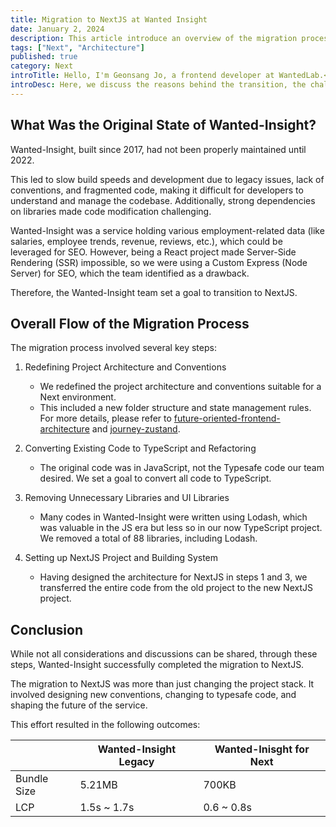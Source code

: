 ```yaml
---
title: Migration to NextJS at Wanted Insight
date: January 2, 2024
description: This article introduce an overview of the migration process from React to NextJS.
tags: ["Next", "Architecture"]
published: true
category: Next
introTitle: Hello, I'm Geonsang Jo, a frontend developer at WantedLab.<br/><br/>In this article, I want to share the process of transitioning the main development stack of Wanted Insight from React to NextJS.
introDesc: Here, we discuss the reasons behind the transition, the challenges we faced, and the journey we took in deciding to move to NextJS.
---
```


## What Was the Original State of Wanted-Insight?

Wanted-Insight, built since 2017, had not been properly maintained until 2022.

This led to slow build speeds and development due to legacy issues, lack of conventions, and fragmented code, making it difficult for developers to understand and manage the codebase. Additionally, strong dependencies on libraries made code modification challenging.

Wanted-Insight was a service holding various employment-related data (like salaries, employee trends, revenue, reviews, etc.), which could be leveraged for SEO. However, being a React project made Server-Side Rendering (SSR) impossible, so we were using a Custom Express (Node Server) for SEO, which the team identified as a drawback.

Therefore, the Wanted-Insight team set a goal to transition to NextJS.

## Overall Flow of the Migration Process

The migration process involved several key steps:

1. Redefining Project Architecture and Conventions

   - We redefined the project architecture and conventions suitable for a Next environment.
   - This included a new folder structure and state management rules. For more details, please refer to [future-oriented-frontend-architecture](https://www.marcus-log.dev/posts/future-oriented-frontend-architecture) and [journey-zustand](https://www.marcus-log.dev/posts/journey-zustand).

2. Converting Existing Code to TypeScript and Refactoring
   - The original code was in JavaScript, not the Typesafe code our team desired. We set a goal to convert all code to TypeScript.
3. Removing Unnecessary Libraries and UI Libraries

   - Many codes in Wanted-Insight were written using Lodash, which was valuable in the JS era but less so in our now TypeScript project. We removed a total of 88 libraries, including Lodash.

4. Setting up NextJS Project and Building System
   - Having designed the architecture for NextJS in steps 1 and 3, we transferred the entire code from the old project to the new NextJS project.

## Conclusion

While not all considerations and discussions can be shared, through these steps, Wanted-Insight successfully completed the migration to NextJS.

The migration to NextJS was more than just changing the project stack. It involved designing new conventions, changing to typesafe code, and shaping the future of the service.

This effort resulted in the following outcomes:

|             | **Wanted-Insight Legacy** | **Wanted-Inisght for Next** |
| ----------- | ------------------------- | --------------------------- |
| Bundle Size | 5.21MB                    | 700KB                       |
| LCP         | 1.5s ~ 1.7s               | 0.6 ~ 0.8s                  |

